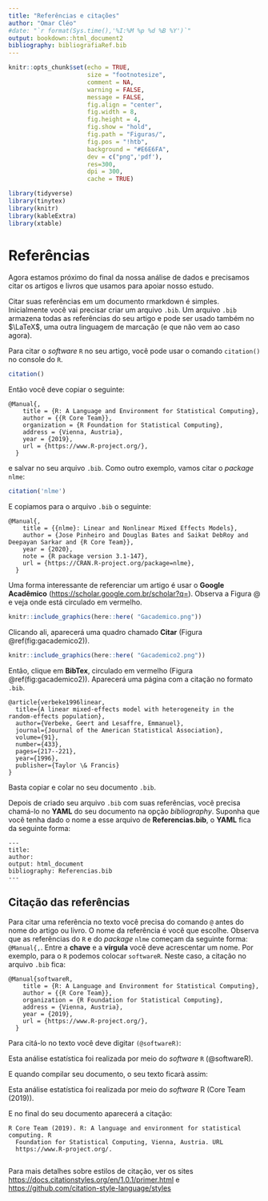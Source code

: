 ```yaml
---
title: "Referências e citações"
author: "Omar Cléo"
#date: "`r format(Sys.time(),'%I:%M %p %d %B %Y')`"
output: bookdown::html_document2
bibliography: bibliografiaRef.bib
---
```


```r
knitr::opts_chunk$set(echo = TRUE, 
                      size = "footnotesize",
                      comment = NA,
                      warning = FALSE,
                      message = FALSE,
                      fig.align = "center",
                      fig.width = 8, 
                      fig.height = 4, 
                      fig.show = "hold",
                      fig.path = "Figuras/",
                      fig.pos = "!htb",
                      background = "#E6E6FA",
                      dev = c("png",'pdf'),
                      res=300,
                      dpi = 300,
                      cache = TRUE)


```


```r
library(tidyverse)
library(tinytex)
library(knitr)
library(kableExtra)
library(xtable)
```


 
# Referências

Agora estamos próximo do final da nossa análise de dados e precisamos citar os artigos e livros que usamos para apoiar nosso estudo.

Citar suas referências em um documento rmarkdown é simples. Inicialmente você vai precisar criar um arquivo `.bib`. Um arquivo `.bib` armazena todas as referências do seu artigo e pode ser usado também no $\LaTeX$, uma outra linguagem de marcação (e que não vem ao caso agora). 

Para citar o _software_ `R` no seu artigo, você pode usar o comando `citation()` no console do `R`.

```r
citation()
```



Então você deve copiar o seguinte:

```
@Manual{,
    title = {R: A Language and Environment for Statistical Computing},
    author = {{R Core Team}},
    organization = {R Foundation for Statistical Computing},
    address = {Vienna, Austria},
    year = {2019},
    url = {https://www.R-project.org/},
  }
```

e salvar no seu arquivo `.bib`. Como outro exemplo, vamos citar o _package_ `nlme`:

```r
citation('nlme')
```

E copiamos para o arquivo `.bib` o seguinte:

```
@Manual{,
    title = {{nlme}: Linear and Nonlinear Mixed Effects Models},
    author = {Jose Pinheiro and Douglas Bates and Saikat DebRoy and Deepayan Sarkar and {R Core Team}},
    year = {2020},
    note = {R package version 3.1-147},
    url = {https://CRAN.R-project.org/package=nlme},
  }
```

Uma forma interessante de referenciar um artigo é usar o __Google Acadêmico__ (<https://scholar.google.com.br/scholar?q=>). Observa a Figura @\ref{fig:gacademico1} e veja onde está circulado em vermelho. 


```r
knitr::include_graphics(here::here( "Gacademico.png"))
```

Clicando ali, aparecerá uma quadro chamado __Citar__ (Figura \@ref(fig:gacademico2)).


```r
knitr::include_graphics(here::here( "Gacademico2.png"))
```

Então, clique em __BibTex__, circulado em vermelho (Figura \@ref(fig:gacademico2)). Aparecerá uma página com a citação no formato `.bib`. 

```
@article{verbeke1996linear,
  title={A linear mixed-effects model with heterogeneity in the random-effects population},
  author={Verbeke, Geert and Lesaffre, Emmanuel},
  journal={Journal of the American Statistical Association},
  volume={91},
  number={433},
  pages={217--221},
  year={1996},
  publisher={Taylor \& Francis}
}
```

Basta copiar e colar no seu documento `.bib`.

Depois de criado seu arquivo `.bib` com suas referências, você precisa chamá-lo no __YAML__ do seu documento na opção _bibliography_. Suponha que você tenha dado o nome a esse arquivo de __Referencias.bib__, o __YAML__ fica da seguinte forma:


```
---
title: 
author:
output: html_document
bibliography: Referencias.bib
---
```
## Citação das referências

Para citar uma referência no texto você precisa do comando `@` antes do nome do artigo ou livro. O nome da referência é você que escolhe. Observa que as referências do `R` e do _package_ `nlme` começam da seguinte forma: `@Manual{,`. Entre a __chave__ e a __vírgula__ você deve acrescentar um nome. Por exemplo, para o `R` podemos colocar `softwareR`. Neste caso, a citação no arquivo `.bib` fica:


```
@Manual{softwareR,
    title = {R: A Language and Environment for Statistical Computing},
    author = {{R Core Team}},
    organization = {R Foundation for Statistical Computing},
    address = {Vienna, Austria},
    year = {2019},
    url = {https://www.R-project.org/},
  }
```
Para citá-lo no texto você deve digitar `(@softwareR)`:

Esta análise estatística foi realizada por meio do _software_ `R` (@softwareR). 

E quando compilar seu documento, o seu texto ficarà assim:

Esta análise estatística foi realizada por meio do _software_ R (Core Team (2019)).

E no final do seu documento aparecerá a citação:


```
R Core Team (2019). R: A language and environment for statistical computing. R
  Foundation for Statistical Computing, Vienna, Austria. URL
  https://www.R-project.org/.
  

```


Para mais detalhes sobre estilos de citação, ver os sites <https://docs.citationstyles.org/en/1.0.1/primer.html> e <https://github.com/citation-style-language/styles>



    
    







